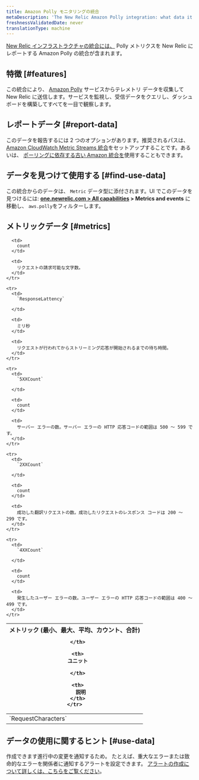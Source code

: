 ```yaml
---
title: Amazon Polly モニタリングの統合
metaDescription: 'The New Relic Amazon Polly integration: what data it reports, and how to enable it.'
freshnessValidatedDate: never
translationType: machine
---
```


[New Relic インフラストラクチャの統合には、](/docs/infrastructure/integrations-getting-started/getting-started/introduction-infrastructure-integrations) Polly メトリクスを New Relic にレポートする Amazon Polly の統合が含まれます。

## 特徴 [#features]

この統合により、 [Amazon Polly](https://docs.aws.amazon.com/polly) サービスからテレメトリ データを収集して New Relic に送信します。サービスを監視し、受信データをクエリし、ダッシュボードを構築してすべてを一目で観察します。

## レポートデータ [#report-data]

このデータを報告するには 2 つのオプションがあります。推奨されるパスは、 [Amazon CloudWatch Metric Streams 統合](/docs/infrastructure/amazon-integrations/connect/aws-metric-stream)をセットアップすることです。あるいは、 [ポーリングに依存する古い Amazon 統合を](/docs/infrastructure/infrastructure-integrations/cloud-integrations/configure-polling-frequency-data-collection-cloud-integrations)使用することもできます。

## データを見つけて使用する [#find-use-data]

この統合からのデータは、 `Metric` データ型に添付されます。UI でこのデータを見つけるには: **[one.newrelic.com > All capabilities](https://one.newrelic.com/all-capabilities) > Metrics and events** に移動し、 `aws.polly`をフィルターします。

## メトリックデータ [#metrics]

<table>
  <thead>
    <tr>
      <th style={{ width: "200px" }}>
        メトリック (最小、最大、平均、カウント、合計)  

      </th>

      <th>
        ユニット  

      </th>

      <th>
        説明
      </th>
    </tr>
  </thead>

  <tbody>
    <tr>
      <td>
        `RequestCharacters`
      </td>

      <td>
        count
      </td>

      <td>
        リクエストの請求可能な文字数。
      </td>
    </tr>

    <tr>
      <td>
        `ResponseLattency`  

      </td>

      <td>
        ミリ秒
      </td>

      <td>
        リクエストが行われてからストリーミング応答が開始されるまでの待ち時間。
      </td>
    </tr>

    <tr>
      <td>
        `5XXCount`  

      </td>

      <td>
        count
      </td>

      <td>
        サーバー エラーの数。サーバー エラーの HTTP 応答コードの範囲は 500 ～ 599 です。
      </td>
    </tr>

    <tr>
      <td>
        `2XXCount`  

      </td>

      <td>
        count
      </td>

      <td>
        成功した翻訳リクエストの数。成功したリクエストのレスポンス コードは 200 ～ 299 です。
      </td>
    </tr>

    <tr>
      <td>
        `4XXCount`  

      </td>

      <td>
        count
      </td>

      <td>
        発生したユーザー エラーの数。ユーザー エラーの HTTP 応答コードの範囲は 400 ～ 499 です。
      </td>
    </tr>
  </tbody>
</table>

## データの使用に関するヒント [#use-data]

作成できます<InlinePopover type="alerts"/>進行中の変更を通知するため。 たとえば、重大なエラーまたは致命的なエラーを関係者に通知するアラートを設定できます。 [アラートの作成について詳しくは、こちらをご覧ください](/docs/alerts-applied-intelligence/new-relic-alerts/learn-alerts/introduction-alerts)。